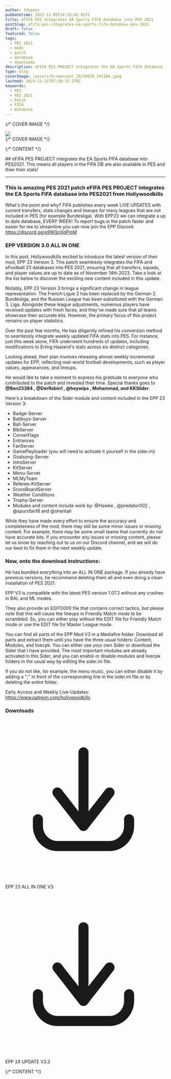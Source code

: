 ```yaml
---
author: fdseven
pubDatetime: 2023-12-09T14:20:02.917Z
title: eFIFA PES Integrates EA Sports FIFA database into PES 2021
postSlug: efifa-pes-integrates-ea-sports-fifa-database-pes-2021
draft: false
featured: false
tags:
  - PES 2021
  - mods
  - patch
  - database
  - downloads
description: eFIFA PES PROJECT integrates the EA Sports FIFA database into PES 2021. This patch means all players in the FIFA DB are also available in PES and their stats!
type: blog
coverImage: /assets/Screenshot_20230929_201106.jpeg
lastmod: 2023-12-11T07:10:15.270Z
keywords:
  - PES
  - PES 2021
  - Patch
  - FIFA
  - Database
---
```



{/* COVER IMAGE */}

<div class="col-start-1 col-span-8 lg:col-start-2 lg:col-end-9 lg:row-span-2 mt-0 lg:-mt-40">
  <div className="relative lg:-mr-8">
    <img
      transition:persist
      src={frontmatter.coverImage}
      className="cover w-full aspect-video object-cover"
    />
  </div>
</div>
{/* COVER IMAGE */}

{/* CONTENT */}

<div class="col-span-8 md:col-start-2 md:col-span-6 lg:col-start-2 lg:col-span-4 [&>h2]:!mt-0">
  ## eFIFA PES PROJECT integrates the EA Sports FIFA database into PES2021. This means all players in the FIFA DB are also available in PES and their their stats!

<hr />

### This is amazing PES 2021 patch eFIFA PES PROJECT integrates the EA Sports FIFA database into PES2021 from Hollywoodkills

What's the point and why?
FIFA publishes every week LIVE UPDATES with current transfers, stats changes and lineups for many leagues that are not included in PES (for example Bundesliga).
With EPP23 we can integrate a up to date database, EVERY WEEK!
To report bugs in the patch faster and easier for me to streamline you can now join the EPP Discord.
https://discord.gg/e9WQnXpPmM

### EPP VERSION 3.0 ALL IN ONE

In this post, Hollywoodkills excited to introduce the latest version of their mod, EPP 23 Version 3. This patch seamlessly integrates the FIFA and eFootball 23 databases into PES 2021, ensuring that all transfers, squads, and player values are up to date as of November 14th 2023.
Take a look at the list below to discover the exciting new content included in this update.

Notably, EPP 23 Version 3 brings a significant change in league representation. The French Ligue 2 has been replaced by the German 2. Bundesliga, and the Russian League has been substituted with the German 3. Liga. Alongside these league adjustments, numerous players have received updates with fresh faces, and they've made sure that all teams showcase their accurate kits. However, the primary focus of this project remains on player statistics.

Over the past few months, He has diligently refined his conversion method to seamlessly integrate weekly updated FIFA stats into PES. For instance, just this week alone, FIFA underwent hundreds of updates, including modifications to Erling Haaland's stats across six distinct categories.

Looking ahead, their plan involves releasing almost weekly incremental updates for EPP, reflecting real-world football developments, such as player values, appearances, and lineups.

He would like to take a moment to express his gratitude to everyone who contributed to the patch and invested their time. Special thanks goes to **@Ben23384 , @DerRobin1 , @heywips , Mohammad, and KKSlider**.

Here's a breakdown of the Sider module and content included in the EPP 23 Version 3:

- Badge-Server
- Ballboys-Server
- Ball-Server
- BibServer
- CornerFlags
- Entrances
- FanServer
- GamePlayloader (you will need to activate it yourself in the sider.ini)
- Goalsong-Server
- IntroServer
- KitServer
- Menu-Server
- MLMyTeam
- Referee-KitServer
- ScoreBoardServer
- Weather Conditions
- Trophy-Server
- Modules and content include work by: @Hawke , @predator002 , @spursfan18 and @shentati

While they have made every effort to ensure the accuracy and completeness of the mod, there may still be some minor issues or missing content. For example, there may be some small teams that currently do not have accurate kits. If you encounter any issues or missing content, please let us know by reaching out to us on our Discord channel, and we will do our best to fix them in the next weekly update.

### Now, onto the download instructions:

He has bundled everything into an ALL IN ONE package. If you already have previous versions, he recommend deleting them all and even doing a clean installation of PES 2021.

EPP V3 is compatible with the latest PES version 1.07.2 without any crashes in BAL and ML modes.

They also provide an EDIT0000 file that contains correct tactics, but please note that this will cause the lineups in Friendly Match mode to be scrambled. So, you can either play without the EDIT file for Friendly Match mode or use the EDIT file for Master League mode.

You can find all parts of the EPP Mod V3 in a Mediafire folder. Download all parts and extract them until you have the three usual folders: Content, Modules, and livecpk.
You can either use your own Sider or download the Sider that I have provided. The most important modules are already activated in this Sider, and you can enable or disable modules and livecpk folders in the usual way by editing the sider.ini file.

If you do not like, for example, the menu music, you can either disable it by adding a ";" in front of the corresponding line in the sider.ini file or by deleting the entire folder.

Early Access and Weekly Live-Updates:
https://www.patreon.com/hollywoodkills

### Downloads

<div className="flex flex-wrap gap-2">
  <LinkButton
    targetNew={true}
    title="PART 1"
    href="https://www.mediafire.com/folder/mnytb8mh4sif4/EPP_23_-_Version_3.0_-_All_in_One"
    className="group flex items-center [&>p]:!m-0 px-4 !text-skin-inverted [&>p]:!text-skin-inverted hover:!text-skin-accent [&>p>svg]:text-skin-inverted [&>p:hover>svg]:text-skin-accent bg-skin-accent rounded-full !decoration-transparent hover:bg-skin-fill border border-skin-accent transition duration-500"
  >
    <svg viewBox="0 0 24 24" fill="none" xmlns="http://www.w3.org/2000/svg">
      <g id="SVGRepo_bgCarrier" stroke-width="0"></g>
      <g
        id="SVGRepo_tracerCarrier"
        stroke-linecap="round"
        stroke-linejoin="round"
      ></g>
      <g id="SVGRepo_iconCarrier">
        <path
          d="M5.625 15C5.625 14.5858 5.28921 14.25 4.875 14.25C4.46079 14.25 4.125 14.5858 4.125 15H5.625ZM4.875 16H4.125H4.875ZM19.275 15C19.275 14.5858 18.9392 14.25 18.525 14.25C18.1108 14.25 17.775 14.5858 17.775 15H19.275ZM11.1086 15.5387C10.8539 15.8653 10.9121 16.3366 11.2387 16.5914C11.5653 16.8461 12.0366 16.7879 12.2914 16.4613L11.1086 15.5387ZM16.1914 11.4613C16.4461 11.1347 16.3879 10.6634 16.0613 10.4086C15.7347 10.1539 15.2634 10.2121 15.0086 10.5387L16.1914 11.4613ZM11.1086 16.4613C11.3634 16.7879 11.8347 16.8461 12.1613 16.5914C12.4879 16.3366 12.5461 15.8653 12.2914 15.5387L11.1086 16.4613ZM8.39138 10.5387C8.13662 10.2121 7.66533 10.1539 7.33873 10.4086C7.01212 10.6634 6.95387 11.1347 7.20862 11.4613L8.39138 10.5387ZM10.95 16C10.95 16.4142 11.2858 16.75 11.7 16.75C12.1142 16.75 12.45 16.4142 12.45 16H10.95ZM12.45 5C12.45 4.58579 12.1142 4.25 11.7 4.25C11.2858 4.25 10.95 4.58579 10.95 5H12.45ZM4.125 15V16H5.625V15H4.125ZM4.125 16C4.125 18.0531 5.75257 19.75 7.8 19.75V18.25C6.61657 18.25 5.625 17.2607 5.625 16H4.125ZM7.8 19.75H15.6V18.25H7.8V19.75ZM15.6 19.75C17.6474 19.75 19.275 18.0531 19.275 16H17.775C17.775 17.2607 16.7834 18.25 15.6 18.25V19.75ZM19.275 16V15H17.775V16H19.275ZM12.2914 16.4613L16.1914 11.4613L15.0086 10.5387L11.1086 15.5387L12.2914 16.4613ZM12.2914 15.5387L8.39138 10.5387L7.20862 11.4613L11.1086 16.4613L12.2914 15.5387ZM12.45 16V5H10.95V16H12.45Z"
          fill="currentColor"
        ></path>
      </g>
    </svg>
    <p class="group-hover:!text-skin-accent transition duration-500">
      EPP 23 ALL IN ONE V3
    </p>
  </LinkButton>
  <LinkButton
    targetNew={true}
    title="Part 2"
    href="https://www.mediafire.com/folder/6x92jwpdg2n46/EPP_24_-_VERSION_3.3"
    className="group flex items-center [&>p]:!m-0 px-4 !text-skin-inverted [&>p]:!text-skin-inverted hover:!text-skin-accent [&>p>svg]:text-skin-inverted [&>p:hover>svg]:text-skin-accent bg-skin-accent rounded-full !decoration-transparent hover:bg-skin-fill border border-skin-accent transition duration-500"
  >
    <svg viewBox="0 0 24 24" fill="none" xmlns="http://www.w3.org/2000/svg">
      <g id="SVGRepo_bgCarrier" stroke-width="0"></g>
      <g
        id="SVGRepo_tracerCarrier"
        stroke-linecap="round"
        stroke-linejoin="round"
      ></g>
      <g id="SVGRepo_iconCarrier">
        <path
          d="M5.625 15C5.625 14.5858 5.28921 14.25 4.875 14.25C4.46079 14.25 4.125 14.5858 4.125 15H5.625ZM4.875 16H4.125H4.875ZM19.275 15C19.275 14.5858 18.9392 14.25 18.525 14.25C18.1108 14.25 17.775 14.5858 17.775 15H19.275ZM11.1086 15.5387C10.8539 15.8653 10.9121 16.3366 11.2387 16.5914C11.5653 16.8461 12.0366 16.7879 12.2914 16.4613L11.1086 15.5387ZM16.1914 11.4613C16.4461 11.1347 16.3879 10.6634 16.0613 10.4086C15.7347 10.1539 15.2634 10.2121 15.0086 10.5387L16.1914 11.4613ZM11.1086 16.4613C11.3634 16.7879 11.8347 16.8461 12.1613 16.5914C12.4879 16.3366 12.5461 15.8653 12.2914 15.5387L11.1086 16.4613ZM8.39138 10.5387C8.13662 10.2121 7.66533 10.1539 7.33873 10.4086C7.01212 10.6634 6.95387 11.1347 7.20862 11.4613L8.39138 10.5387ZM10.95 16C10.95 16.4142 11.2858 16.75 11.7 16.75C12.1142 16.75 12.45 16.4142 12.45 16H10.95ZM12.45 5C12.45 4.58579 12.1142 4.25 11.7 4.25C11.2858 4.25 10.95 4.58579 10.95 5H12.45ZM4.125 15V16H5.625V15H4.125ZM4.125 16C4.125 18.0531 5.75257 19.75 7.8 19.75V18.25C6.61657 18.25 5.625 17.2607 5.625 16H4.125ZM7.8 19.75H15.6V18.25H7.8V19.75ZM15.6 19.75C17.6474 19.75 19.275 18.0531 19.275 16H17.775C17.775 17.2607 16.7834 18.25 15.6 18.25V19.75ZM19.275 16V15H17.775V16H19.275ZM12.2914 16.4613L16.1914 11.4613L15.0086 10.5387L11.1086 15.5387L12.2914 16.4613ZM12.2914 15.5387L8.39138 10.5387L7.20862 11.4613L11.1086 16.4613L12.2914 15.5387ZM12.45 16V5H10.95V16H12.45Z"
          fill="currentColor"
        ></path>
      </g>
    </svg>
    <p class="group-hover:!text-skin-accent transition duration-500">
      EPP 24 UPDATE V3.3
    </p>
  </LinkButton>
</div>

</div>
{/* CONTENT */}

